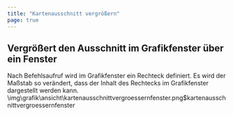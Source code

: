 ```yaml
---
title: "Kartenausschnitt vergrößern"
page: true
---
```

## Vergr&#246;&#223;ert den Ausschnitt im Grafikfenster &#252;ber ein Fenster

Nach Befehlsaufruf wird im Grafikfenster ein Rechteck definiert. Es wird der Ma&#223;stab so ver&#228;ndert, dass der Inhalt des Rechtecks im Grafikfenster dargestellt werden kann.<Image>\img\grafik\ansicht\kartenausschnittvergroessernfenster.png$kartenausschnittvergroessernfenster</Image>